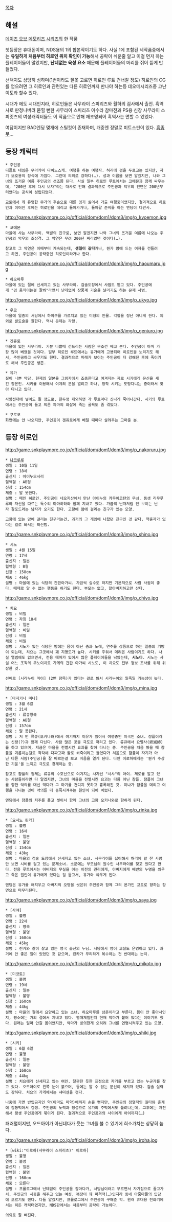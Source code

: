 [[목차]]

== 해설 ==
[[데이즈 오브 메모리즈 시리즈]]의 한 작품

첫등장은 휴대폰이며, NDS용의 1의 합본작이기도 하다. 사실 1에 포함된 세작품중에서는 '''유일하게 처음부터 히로인 위치 확인이 가능'''해서 공략이 쉬운줄 알고 이걸 먼저 하는 플레이어들이 많았지만, '''난데없는 육성 요소''' 때문에 플레이어들의 머리를 쥐어 뜯게 만들었다.

선택지도 상당히 심하며(1번이라도 잘못 고르면 히로인 루트 건너갈 정도) 히로인의 CG를 얻으려면 그 히로인과 관련있는 다른 히로인까지 만나야 하는등 데오메시리즈중 고난이도라 할수 있다.

시대가 에도 시대인지라, 히로인들은 사무라이 스피리츠와 월하의 검사에서 출전. 흑역사로 판정나버려 묻힐 뻔한 사무라이 스피리츠 아수라 참마전과 PS용 신장 사무라이 스피릿츠의 여성캐릭터들도 이 작품으로 인해 재조명되어 흑역사는 면할 수 있었다.

여담이지만 BAD엔딩 몇개에 스틸컷이 존재하며, 개중엔 정말로 미트스핀이 있다. [[흠좀무]]...

== 등장 캐릭터 ==
 * 주인공
 디폴트 네임은 무라카미 다이노스케. 여행을 하는 여행자. 허리에 검을 두르고는 있지만, 자기 보호용의 장식에 가깝다. 그런데 의외로 강하다(…). 성과 이름을 보면 알겠지만, 나와 그녀의 뜨거운 여름 주인공의 선조쯤 된다. 사실 일부 히로인 루트에서는 코에몬과 함께 싸우는데, "200년 후에 다시 보자"라는 대사로 인해 결과적으로 주인공과 악우의 인연은 200년부터였다는 공식이 성립되었다. 

 [[교토]]에서 꽤 유명한 무가의 후손으로 대를 잇기 싫어서 가출 여행중이었지만, 결과적으로 히로인과 이어진 후에는 히로인을 데리고 돌아가거나, 돌아갈 준비를 하는 엔딩이 다반사. 

http://game.snkplaymore.co.jp/official/dom/dom1/dom3/img/p_kyoemon.jpg
 * 코에몬
 마을에 사는 사무라이. 백발의 친구로, 보면 알겠지만 나와 그녀의 뜨거운 여름에 나오는 주인공의 악우의 조상격. 그 악연은 무려 200년 짜리였던 것이다(…).

 참고로 그 악연은 이때부터 계속되는데, '''생일이 같다'''거나, 뭔가 맘에 드는 여자를 건들려고 하면, 주인공이 공략중인 히로인이라거나 한다. 

http://game.snkplaymore.co.jp/official/dom/dom1/dom3/img/p_haoumaru.jpg
 * 하오마루
 마을에 있는 절에 신세지고 있는 사무라이. 검술도장에서 사범도 맡고 있다. 주인공에게 "검 움직이는걸 잘봐"라면서 난데없이 장풍계 기술을 날리기도 하는 문제 사범.

http://game.snkplaymore.co.jp/official/dom/dom1/dom3/img/p_ukyo.jpg
 * 우쿄
 마을에 일종의 서당에서 하이쿠를 가르치고 있는 미형의 인물. 각혈을 장난 아니게 한다. 의외로 발도술을 잘한다. 역시 문제는 각혈.

http://game.snkplaymore.co.jp/official/dom/dom1/dom3/img/p_genjuro.jpg
 * 겐쥬로
 마을에 있는 사무라이. 기분 나쁠때 건드리는 사람은 무조건 베고 본다. 주인공이 아마 가장 많이 베였을 것이다. 일부 히로인 루트에서는 유가에게 고용되어 히로인을 노리기도 해서, 주인공하고 싸우기도 한다. 결과적으로 미래가 보이는 주인공이 더 강해진 후에 죽이기로 해서 주인공은 생존.

 * 유가
 질이 나쁜 악당. 현재의 일본을 그림자에서 조종한다고 여겨지는 자로 시키에게 문신을 새긴 장본인. 시키를 이용해서 이계의 문을 열려고 하나, 정작 시키는 도망다니는 중이라서 찾아 다니고 있다.

 사망전대에 넣어도 될 정도로, 한두명 제외하면 각 루트마다 신나게 죽어나간다. 시키의 루트에서는 주인공이 들고 찌른 파마의 화살에 죽는 굴욕도 좀 겪었다.

 * 쿠로코
 화면에는 안 나오지만, 주인공이 겐쥬로에게 베일 때마다 살려주는 고마운 분.

== 등장 히로인 ==

http://game.snkplaymore.co.jp/official/dom/dom1/dom3/img/p_nakoruru.jpg
 * [[나코루루]]
 생일 : 10월 11일
 연령 : 18세
 출신지 : 아이누모시리
 혈액혈 : AB형
 신장 : 154cm
 체중 : 말 못한다.
 설명 : 메인 히로인. 주인공이 네오지산에서 만난 아이누의 카무이코탄의 무녀. 동생 리무루루와 자신을 따르는 독수리 마마하하와 함께 지내고 있다. 가끔씩 닌자처럼 안 보이는 닌자 갈포드라는 남자가 오기도 한다. 고향에 맘에 걸리는 친구가 있는 모양.

 고향에 있는 맘에 걸리는 친구라는건, 과거의 그 게임에 나왔던 친구인 것 같다. 약혼자가 있다는 걸로 봐서는 확신범.

http://game.snkplaymore.co.jp/official/dom/dom1/dom3/img/p_shino.jpg
 * 시노
 생일 : 4월 15일
 연령 : 17세
 출신지 : 일본
 혈액형 : B형
 신장 : 158cm
 체중 : 46kg
 설명 : 마을에 있는 식당의 간판아가씨. 가끔씩 실수도 하지만 기본적으로 사람 사귐이 좋다. 때때로 알 수 없는 행동을 하기도 한다. 부모는 없고, 할아버지하고만 산다.

http://game.snkplaymore.co.jp/official/dom/dom1/dom3/img/p_chiyo.jpg
 * 치요
 생일 : 비밀
 연령 : 자칭 18세
 출신지 : 일본
 혈액형 : 비밀
 신장 : 비밀
 체중 : 비밀
 설명 : 시노가 있는 식당은 밤에는 몸이 아닌 춤과 노래, 연주를 상품으로 하는 일종의 기방이 되는데, 치요는 그곳에서 꽤 지명도가 높다. 시키를 주워서 데려온 사람이기도 하다. 사실 앨범에도 없으면서, 전용 테마가 있어서 많은 플레이어들을 낚았는데, '''시노'''다. 시노는 사실 어느 조직의 쿠노이치로 가게의 간판 아가씨 시노도, 이 치요도 전부 정보 조사를 위해 위장한 것.

 선배로 [시라누이 마이] (2번 항목)가 있다는 걸로 봐서 시라누이의 일족일 가능성이 높다.

http://game.snkplaymore.co.jp/official/dom/dom1/dom3/img/p_mina.jpg
 * [마지키나 미나]
 생일 : 3월 6일
 연령 : 21세
 출신지 : 류큐왕국
 혈액형 : AB형
 신장 : 157cm
 체중 : 말 못한다.
 설명 : 저 먼 류큐(오키나와)에서 여기까지 이유가 있어서 여행중인 이국인 소녀. 챰플이라는 신령(?)과 함께 다닌다. 사람 많은 곳을 극도로 꺼리고 있다. 류큐에서 요멸사(妖滅師)를 하고 있으며, 지금은 마을을 전멸시킨 요괴를 찾아 다니는 중. 주인공을 처음 봤을 때 챰플을 괴롭히는걸로 착각해 다짜고짜 활로 쏴죽이려고 들었다가 처음으로 챰플이 자기가 아닌 다른 사람(주인공)을 잘 따르는걸 보고 마음을 열게 된다. 다만 이로하에게는 '뭔가 수상한 기운'을 느끼고 극도로 경계하는 중.

 참고로 챰플의 정체는 류큐의 수호신으로 여겨지는 사자신 "시샤"의 아이. 제로를 알고 있는 사람들이라면 다 알겠지만, 그녀의 마을을 전멸시킨 요괴는 다름 아닌 챰플. 챰플이 그녀를 향한 악의를 대신 막다가 그 마기를 견디지 못하고 흉폭해진 것. 미나가 챰플을 데리고 여행을 다니는 것이 악의를 더 증폭시켜주는 원인이 되어 버렸다.

 엔딩에서 챰플의 저주를 풀고 셋이서 함께 그녀의 고향 오키나와로 향하게 된다.

http://game.snkplaymore.co.jp/official/dom/dom1/dom3/img/p_rinka.jpg
 * [요시노 린카]
 생일 : 불명
 연령 : 16세
 출신지 : 일본
 혈액형 : 불명
 신장 : 154cm
 체중 : 43kg
 설명 : 마을의 검술 도장에서 신세지고 있는 소녀. 사무라이를 싫어해서 허리에 칼 찬 사람만 보면 시비를 걸고 있는 문제소녀. 소문에는 부모님의 원수인 사무라이를 찾고 있다고 한다. 전용 루트에서는 아버지의 무실을 아는 이전의 관리에게, 아버지에게 배반의 누명을 씌우고 죽은 원인이 유가에게 있다는 걸 듣고서, 유가와 싸우게 된다.

 엔딩은 유가를 해치우고 아버지의 오명을 씻은뒤 주인공과 함께 그의 본가인 교토로 향하는 장면으로 마무리된다.

http://game.snkplaymore.co.jp/official/dom/dom1/dom3/img/p_saya.jpg
 * [사야]
 생일 : 불명
 연령 : 22세
 출신지 : 영국
 혈액형 : 불명
 신장 : 168cm
 체중 : 45kg
 설명 : 린카와 같이 살고 있는 영국 출신의 누님. 서당에서 영어 교실도 운영하고 있다. 과거에 안 좋은 일이 있었던 것 같으며, 린카가 무리하게 복수하는 건 반대하는 눈치.

http://game.snkplaymore.co.jp/official/dom/dom1/dom3/img/p_mikoto.jpg
 * [미코토]
 생일 : 불명
 연령 : 19세
 출신지 : 일본
 혈액형 : 불명
 신장 : 160cm
 체중 : 44kg
 설명 : 마을의 절에서 요양하고 있는 소녀. 하오마루를 삼촌이라고 부른다. 몸이 안 좋아서인지, 평소에는 거의 절에서 지내고 있다. 영매체질인지 현재 악마가 붙어 있다는 이야기도 힜다. 원래는 얼마 안갈 몸이였지만, 악마가 빙의한게 오히려 그녀를 연명시켜주고 있는 모양.

http://game.snkplaymore.co.jp/official/dom/dom1/dom3/img/p_shiki.jpg
 * [시키]
 생일 : 6월 6일
 연령 : 불명
 출신지 : 일본
 혈액형 : 불명
 신장 : 168cm
 체중 : 44kg
 설명 : 치요에게 신세지고 있는 여인. 달관한 듯한 표정으로 자기를 부르고 있는 누군가를 찾고 있다. 오드아이로 왼쪽 눈이 붉으며, 등에는 알 수 없는 문신이 새겨져 있다. 검술 실력도 강하다. 치요의 가게에서는 샤미센을 켠다. 

 나중에 가면 반입금지인 약(아마도 마약)에까지 손을 뻗지만, 주인공의 정열적인 질타와 훈계에 감동먹어서 갱생. 주인공의 노력과 정성으로 유가의 주박에서도 풀려나는데, 그후에는 자진해서 평생 주인공에게 묶이게 된다. 결과적으로 주인공과의 사이에게 아이까지(…)

패러럴이지만, 오드아이가 아닌데다가 웃는 그녀를 볼 수 있기에 희소가치는 상당히 높다.
 
http://game.snkplaymore.co.jp/official/dom/dom1/dom3/img/p_iroha.jpg
 * [wiki:"이로하(사무라이 스피리츠)" 이로하]
 생일 : 불명
 연령 : 불명
 출신지 : 일본
 혈액형 : 불명
 신장 : 160cm
 체중 : 모른다
 설명 : 프롤로그에서 난데없이 주인공을 잡아다가, 서방님이라고 부르면서 자기집으로 끌고가서, 주인공의 시중을 해주고 있는 여성. 복장이 꽤 파격적(…)인지라 동네 아줌마들의 입담에 오르기도 했다. 다들 알겠지만, 프롤로그에서 주인공이 구해준 학. 원래 휴대용 전화기에서는 히든 캐릭터였지만, NDS판에서는 처음부터 공략이 가능하다.

 의외로 잘 삐진다.
